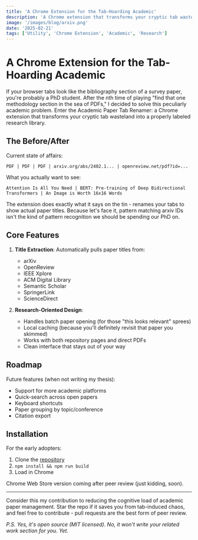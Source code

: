 ```yaml
---
title: 'A Chrome Extension for the Tab-Hoarding Academic'
description: 'A Chrome extension that transforms your cryptic tab wasteland into a properly labeled research library.'
image: '/images/blog/arxiv.png'
date: '2025-02-21'
tags: ['Utility', 'Chrome Extension', 'Academic', 'Research']
---
```


# A Chrome Extension for the Tab-Hoarding Academic

If your browser tabs look like the bibliography section of a survey paper, you're probably a PhD student. After the nth time of playing "find that one methodology section in the sea of PDFs," I decided to solve this peculiarly academic problem. Enter the Academic Paper Tab Renamer: a Chrome extension that transforms your cryptic tab wasteland into a properly labeled research library.

## The Before/After

Current state of affairs:
```
PDF | PDF | PDF | arxiv.org/abs/2402.1... | openreview.net/pdf?id=...
```

What you actually want to see:
```
Attention Is All You Need | BERT: Pre-training of Deep Bidirectional Transformers | An Image is Worth 16x16 Words
```

The extension does exactly what it says on the tin - renames your tabs to show actual paper titles. Because let's face it, pattern matching arxiv IDs isn't the kind of pattern recognition we should be spending our PhD on.

## Core Features

1. **Title Extraction**: Automatically pulls paper titles from:
   - arXiv
   - OpenReview
   - IEEE Xplore
   - ACM Digital Library
   - Semantic Scholar
   - SpringerLink
   - ScienceDirect

2. **Research-Oriented Design**:
   - Handles batch paper opening (for those "this looks relevant" sprees)
   - Local caching (because you'll definitely revisit that paper you skimmed)
   - Works with both repository pages and direct PDFs
   - Clean interface that stays out of your way

## Roadmap

Future features (when not writing my thesis):
- Support for more academic platforms
- Quick-search across open papers
- Keyboard shortcuts
- Paper grouping by topic/conference
- Citation export

## Installation

For the early adopters:
1. Clone the [repository](https://github.com/joanvelja/arxiv_extension)
2. `npm install && npm run build`
3. Load in Chrome

Chrome Web Store version coming after peer review (just kidding, soon).

---

Consider this my contribution to reducing the cognitive load of academic paper management. Star the repo if it saves you from tab-induced chaos, and feel free to contribute - pull requests are the best form of peer review.

*P.S. Yes, it's open source (MIT licensed). No, it won't write your related work section for you. Yet.* 